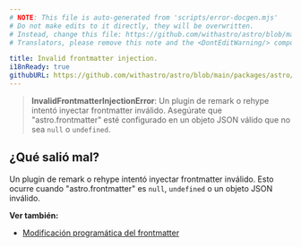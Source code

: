 ```yaml
---
# NOTE: This file is auto-generated from 'scripts/error-docgen.mjs'
# Do not make edits to it directly, they will be overwritten.
# Instead, change this file: https://github.com/withastro/astro/blob/main/packages/astro/src/core/errors/errors-data.ts
# Translators, please remove this note and the <DontEditWarning/> component.

title: Invalid frontmatter injection.
i18nReady: true
githubURL: https://github.com/withastro/astro/blob/main/packages/astro/src/core/errors/errors-data.ts
---
```


> **InvalidFrontmatterInjectionError**: Un plugin de remark o rehype intentó inyectar frontmatter inválido. Asegúrate que "astro.frontmatter" esté configurado en un objeto JSON válido que no sea `null` o `undefined`.

## ¿Qué salió mal?

Un plugin de remark o rehype intentó inyectar frontmatter inválido. Esto ocurre cuando "astro.frontmatter" es `null`, `undefined` o un objeto JSON inválido.

**Ver también:**

-  [Modificación programática del frontmatter](/es/guides/markdown-content/#modifying-frontmatter-programmatically)
